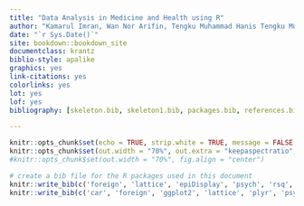 ```yaml
---
title: "Data Analysis in Medicine and Health using R"
author: "Kamarul Imran, Wan Nor Arifin, Tengku Muhammad Hanis Tengku Mukhtar"
date: "`r Sys.Date()`"
site: bookdown::bookdown_site
documentclass: krantz
biblio-style: apalike
graphics: yes
link-citations: yes
colorlinks: yes
lot: yes
lof: yes
bibliography: [skeleton.bib, skeleton1.bib, packages.bib, references.bib]

---
```


```r
knitr::opts_chunk$set(echo = TRUE, strip.white = TRUE, message = FALSE, error = FALSE)
knitr::opts_chunk$set(out.width = "70%", out.extra = "keepaspectratio", fig.asp = 1, fig.align = "center")
#knitr::opts_chunk$set(out.width = "70%", fig.align = "center")
```

```r
# create a bib file for the R packages used in this document
knitr::write_bib(c('foreign', 'lattice', 'epiDisplay', 'psych', 'rsq', 'MASS', 'car', 'broom'), file = 'skeleton.bib')
knitr::write_bib(c('car', 'foreign', 'ggplot2', 'lattice', 'plyr', 'psych'), file = 'skeleton1.bib')
```


